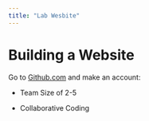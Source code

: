 ---
title: "Lab Wesbite"
---

# Building a Website

Go to [Github.com](github.com) and make an account:

-   Team Size of 2-5

-   Collaborative Coding
